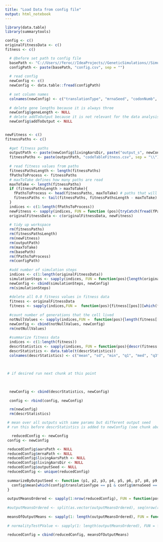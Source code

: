 ```yaml
---
title: "Load Data from config file"
output: html_notebook
---
```


```r
library(data.table)
library(summarytools)
```

```r
config <- c()
originalFitnessData <- c()
fitness <- c()
```

```r
  # @before set path to config file
  basePath <- "C://Users//feroc//IdeaProjects//GeneticSimulations//SimulationResults//"
  configPath <- paste(basePath, "config.csv", sep = "")
  
  # read config
  newConfig <- c()
  newConfig <- data.table::fread(configPath)
  
  # set column names 
  colnames(newConfig) <- c("translationType", "mrnaSeed", "codonNumb", "geneLength", "geneNumb", "initAaNumb", "similarAars", "maxAnticodonNumb", "aarsLifeticksStartValue", "livingAarsStartNumb", "livingAarsSeed", "outputSeed", "addToOutput", "mrnaPath", "aarsPath", "livingAarsPath", "livingAarsDir")
  
  # delete gene lengths because it is always three
  newConfig$geneLength <- NULL
  # delete addToOutput because it is not relevant for the data analysis
  newConfig$addToOutput <- NULL
  
```


```r
newFitness <- c()
fitnessPaths <- c()
  
  #get fitness paths
  outputPath <- paste(newConfig$livingAarsDir, paste("output_s", newConfig$outputSeed, sep = ""), sep = "")
  fitnessPaths <- paste(outputPath, "codeTableFitness.csv", sep = "\\")
  
  # read fitness values from paths
  fitnessPathsLength <- length(fitnessPaths)
  fPathsToProcess <- fitnessPaths
  # maxToTake defines how many paths are read 
  maxToTake <- length(fitnessPaths)
  if (fitnessPathsLength > maxToTake){
    fPathsToProcess <- head(fitnessPaths, maxToTake) # paths that will be read
    fitnessPaths <- tail(fitnessPaths, fitnessPathsLength - maxToTake) # rest of the paths
  }
  indices <- c(1:length(fPathsToProcess))
  newFitness <- sapply(indices, FUN = function (pos){tryCatch(fread(fPathsToProcess[pos]))})
  originalFitnessData <- c(originalFitnessData, newFitness)
  
  # tidy up workspace
  rm(fitnessPaths)
  rm(fitnessPathsLength)
  rm(newFitness)
  rm(outputPath)
  rm(maxToTake)
  rm(basePath)
  rm(fPathsToProcess)
  rm(configPath)
  
  #add number of simulation steps 
  indices <- c(1:length(originalFitnessData))
  simulationSteps <- sapply(indices, FUN = function(pos){length(originalFitnessData[[pos]])})
  newConfig <- cbind(simulationSteps, newConfig) 
  rm(simulationSteps)
  
  #delete all 0.0 fitness values in fitness data
  fitness <- originalFitnessData
  fitness <- sapply(indices,FUN =  function(pos){fitness[[pos]][which(fitness[[pos]] > 0)]})
  
  #count number of generations that the cell lived
  notNullValues <- sapply(indices,FUN =  function(pos){length(fitness[[pos]])})
  newConfig <- cbind(notNullValues, newConfig)
  rm(notNullValues)
  
  #summarize fitness data
  indices <- c(1:length(fitness))
  descrStatistics <- sapply(indices, FUN = function(pos){descr(fitness[[pos]], style = "rmarkdown", stats = c("mean", "sd", "min", "q1", "med", "q3", "max", "mad", "iqr", "cv", "skewness", "se.skewness", "kurtosis"))})
  descrStatistics <- data.table(t(descrStatistics))
  colnames(descrStatistics) <- c("mean", "sd", "min", "q1", "med", "q3", "max", "mad", "iqr", "cv", "skewness", "se.skewness", "kurtosis")
  
  
  
 # if desired run next chunk at this point
  
  
  
  newConfig <- cbind(descrStatistics, newConfig)
  
  config <- rbind(config, newConfig)

  rm(newConfig)
  rm(descrStatistics)
```
```r
 # mean over all outputs with same params but different output seed
 # run this before descrStatistics is added to newConfig (see chunk above)

   reducedConfig <- newConfig
 config <- newConfig

 reducedConfig$aarsPath <- NULL
 reducedConfig$mrnaPath <- NULL
 reducedConfig$livingAarsPath <- NULL
 reducedConfig$livingAarsDir <- NULL
 reducedConfig$outputSeed <- NULL
 reducedConfig <- unique(reducedConfig)
 
 summarizeByOutputSeed <- function (p1, p2, p3, p4, p5, p6, p7, p8, p9, p10){
   config$mean[which(config$translationType == p1 & config$mrnaSeed == p2 & config$codonNumb == p3 & config$geneNumb == p4 & config$initAaNumb == p5 & config$similarAars == p6 & config$maxAnticodonNumb == p7 & config$aarsLifeticksStartValue == p8 & config$livingAarsStartNumb == p9 & config$livingAarsSeed == p10)]
 }
 
 outputMeansOrdered <- sapply(1:nrow(reducedConfig), FUN = function(pos){i <- reducedConfig[pos,]; summarizeByOutputSeed(i[[1]], i[[2]], i[[3]], i[[4]], i[[5]], i[[6]], i[[7]], i[[8]], i[[9]], i[[10]])})
 
 #outputMeansOrdered <- split(as.vector(outputMeansOrdered), seq(nrow(reducedConfig)))
 
 meansOfOutputMeans <- sapply(1: length(outputMeansOrdered), FUN = function(pos){mean(outputMeansOrdered[[pos]])})
 
 # normalityTestPValue <- sapply(1: length(outputMeansOrdered), FUN = function (pos) {(shapiro.test(outputMeansOrdered[[pos]]))$p.value})
 
 reducedConfig = cbind(reducedConfig, meansOfOutputMeans)
```

